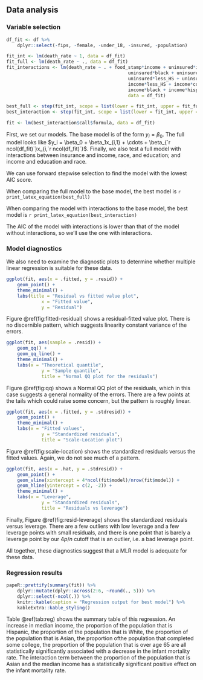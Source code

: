 ## Data analysis

### Variable selection

```r
df_fit <- df %>% 
	dplyr::select(-fips, -female, -under_18, -insured, -population)

fit_int <- lm(death_rate ~ 1, data = df_fit)
fit_full <- lm(death_rate ~ ., data = df_fit)
fit_interactions <- lm(death_rate ~ . + food_stamp*income + uninsured*income +
											 uninsured*black + uninsured*hispanic + uninsured*white + uninsured*asian +
											 uninsured*less_HS + uninsured*complete_HS + uninsured*some_college + uninsured*college +
											 income*less_HS + income*complete_HS + income*some_college + income*college +
											 income*black + income*hispanic + income*white + income*asian,
											 data = df_fit)

best_full <- step(fit_int, scope = list(lower = fit_int, upper = fit_full), direction = "forward", trace = 0)
best_interaction <- step(fit_int, scope = list(lower = fit_int, upper = fit_interactions), direction = "forward", trace = 0)

fit <- lm(best_interaction$call$formula, data = df_fit)
```

First, we set our models. The base model is of the form $y_i = \beta_0$. The full model looks like $y_i = \beta_0 + \beta_1x_{i,1} + \cdots + \beta_{`r ncol(df_fit)`}x_{i,`r ncol(df_fit)`}$. Finally, we also test a full model with interactions between insurance and income, race, and education; and income and education and race.

We can use forward stepwise selection to find the model with the lowest $\mathrm{AIC}$ score.

When comparing the full model to the base model, the best model is `r print_latex_equation(best_full)`

When comparing the model with interactions to the base model, the best model is `r print_latex_equation(best_interaction)`

The $\mathrm{AIC}$ of the model with interactions is lower than that of the model without interactions, so we'll use the one with interactions.

### Model diagnostics

We also need to examine the diagnostic plots to determine whether multiple linear regression is suitable for these data.

```r
ggplot(fit, aes(x = .fitted, y = .resid)) +
	geom_point() +
	theme_minimal() +
	labs(title = "Residual vs fitted value plot",
			 x = "Fitted value",
			 y = "Residual")
```

Figure \@ref(fig:fitted-residual) shows a residual-fitted value plot. There is no discernible pattern, which suggests linearity constant variance of the errors.

```r
ggplot(fit, aes(sample = .resid)) +
	geom_qq() +
	geom_qq_line() +
	theme_minimal() +
	labs(x = "Theoretical quantile",
			 y = "Sample quantile",
			 title = "Normal QQ plot for the residuals")
```

Figure \@ref(fig:qq) shows a Normal QQ plot of the residuals, which in this case suggests a general normality of the errors. There are a few points at the tails which could raise some concern, but the pattern is roughly linear.

```r
ggplot(fit, aes(x = .fitted, y = .stdresid)) +
	geom_point() +
	theme_minimal() +
	labs(x = "Fitted values",
			 y = "Standardized residuals",
			 title = "Scale-Location plot")
```

Figure \@ref(fig:scale-location) shows the standardized residuals versus the fitted values. Again, we do not see much of a pattern.

```r
ggplot(fit, aes(x = .hat, y = .stdresid)) +
	geom_point() +
	geom_vline(xintercept = 4*ncol(fit$model)/nrow(fit$model)) +
	geom_hline(yintercept = c(2, -2)) +
	theme_minimal() +
	labs(x = "Leverage",
			 y = "Standardized residuals",
			 title = "Residuals vs leverage")
```

Finally, Figure \@ref(fig:resid-leverage) shows the standardized residuals versus leverage. There are a few outliers with low leverage and a few leverage points with small residuals, and there is one point that is barely a leverage point by our $4p/n$ cutoff that is an outlier, i.e. a bad leverage point.

All together, these diagnostics suggest that a MLR model is adequate for these data.

### Regression results

```r
papeR::prettify(summary(fit)) %>% 
	dplyr::mutate(dplyr::across(2:6, ~round(., 5))) %>% 
	dplyr::select(-ncol(.)) %>% 
	knitr::kable(caption = "Regression output for best model") %>% 
	kableExtra::kable_styling()
```

Table \@ref(tab:reg) shows the summary table of this regression. An increase in median income, the proportion of the population that is Hispanic, the proportion of the population that is White, the proportion of the population that is Asian, the proportion ofthe population that completed some college, the proportion of the population that is over age 65 are all statistically significantly associated with a decrease in the infant mortality rate. The interaction term between the proportion of the population that is Asian and the median income has a statistically significant positive effect on the infant mortality rate.
